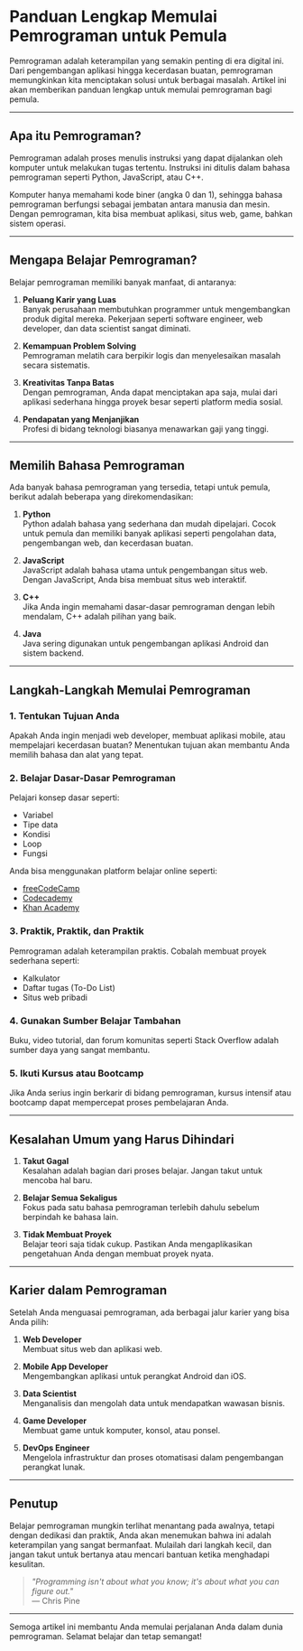 # Panduan Lengkap Memulai Pemrograman untuk Pemula

Pemrograman adalah keterampilan yang semakin penting di era digital ini. Dari pengembangan aplikasi hingga kecerdasan buatan, pemrograman memungkinkan kita menciptakan solusi untuk berbagai masalah. Artikel ini akan memberikan panduan lengkap untuk memulai pemrograman bagi pemula.

---

## Apa itu Pemrograman?

Pemrograman adalah proses menulis instruksi yang dapat dijalankan oleh komputer untuk melakukan tugas tertentu. Instruksi ini ditulis dalam bahasa pemrograman seperti Python, JavaScript, atau C++.

Komputer hanya memahami kode biner (angka 0 dan 1), sehingga bahasa pemrograman berfungsi sebagai jembatan antara manusia dan mesin. Dengan pemrograman, kita bisa membuat aplikasi, situs web, game, bahkan sistem operasi.

---

## Mengapa Belajar Pemrograman?

Belajar pemrograman memiliki banyak manfaat, di antaranya:

1. **Peluang Karir yang Luas**  
   Banyak perusahaan membutuhkan programmer untuk mengembangkan produk digital mereka. Pekerjaan seperti software engineer, web developer, dan data scientist sangat diminati.

2. **Kemampuan Problem Solving**  
   Pemrograman melatih cara berpikir logis dan menyelesaikan masalah secara sistematis.

3. **Kreativitas Tanpa Batas**  
   Dengan pemrograman, Anda dapat menciptakan apa saja, mulai dari aplikasi sederhana hingga proyek besar seperti platform media sosial.

4. **Pendapatan yang Menjanjikan**  
   Profesi di bidang teknologi biasanya menawarkan gaji yang tinggi.

---

## Memilih Bahasa Pemrograman

Ada banyak bahasa pemrograman yang tersedia, tetapi untuk pemula, berikut adalah beberapa yang direkomendasikan:

1. **Python**  
   Python adalah bahasa yang sederhana dan mudah dipelajari. Cocok untuk pemula dan memiliki banyak aplikasi seperti pengolahan data, pengembangan web, dan kecerdasan buatan.

2. **JavaScript**  
   JavaScript adalah bahasa utama untuk pengembangan situs web. Dengan JavaScript, Anda bisa membuat situs web interaktif.

3. **C++**  
   Jika Anda ingin memahami dasar-dasar pemrograman dengan lebih mendalam, C++ adalah pilihan yang baik.

4. **Java**  
   Java sering digunakan untuk pengembangan aplikasi Android dan sistem backend.

---

## Langkah-Langkah Memulai Pemrograman

### 1. **Tentukan Tujuan Anda**

Apakah Anda ingin menjadi web developer, membuat aplikasi mobile, atau mempelajari kecerdasan buatan? Menentukan tujuan akan membantu Anda memilih bahasa dan alat yang tepat.

### 2. **Belajar Dasar-Dasar Pemrograman**

Pelajari konsep dasar seperti:

- Variabel
- Tipe data
- Kondisi
- Loop
- Fungsi

Anda bisa menggunakan platform belajar online seperti:

- [freeCodeCamp](https://www.freecodecamp.org)
- [Codecademy](https://www.codecademy.com)
- [Khan Academy](https://www.khanacademy.org)

### 3. **Praktik, Praktik, dan Praktik**

Pemrograman adalah keterampilan praktis. Cobalah membuat proyek sederhana seperti:

- Kalkulator
- Daftar tugas (To-Do List)
- Situs web pribadi

### 4. **Gunakan Sumber Belajar Tambahan**

Buku, video tutorial, dan forum komunitas seperti Stack Overflow adalah sumber daya yang sangat membantu.

### 5. **Ikuti Kursus atau Bootcamp**

Jika Anda serius ingin berkarir di bidang pemrograman, kursus intensif atau bootcamp dapat mempercepat proses pembelajaran Anda.

---

## Kesalahan Umum yang Harus Dihindari

1. **Takut Gagal**  
   Kesalahan adalah bagian dari proses belajar. Jangan takut untuk mencoba hal baru.

2. **Belajar Semua Sekaligus**  
   Fokus pada satu bahasa pemrograman terlebih dahulu sebelum berpindah ke bahasa lain.

3. **Tidak Membuat Proyek**  
   Belajar teori saja tidak cukup. Pastikan Anda mengaplikasikan pengetahuan Anda dengan membuat proyek nyata.

---

## Karier dalam Pemrograman

Setelah Anda menguasai pemrograman, ada berbagai jalur karier yang bisa Anda pilih:

1. **Web Developer**  
   Membuat situs web dan aplikasi web.

2. **Mobile App Developer**  
   Mengembangkan aplikasi untuk perangkat Android dan iOS.

3. **Data Scientist**  
   Menganalisis dan mengolah data untuk mendapatkan wawasan bisnis.

4. **Game Developer**  
   Membuat game untuk komputer, konsol, atau ponsel.

5. **DevOps Engineer**  
   Mengelola infrastruktur dan proses otomatisasi dalam pengembangan perangkat lunak.

---

## Penutup

Belajar pemrograman mungkin terlihat menantang pada awalnya, tetapi dengan dedikasi dan praktik, Anda akan menemukan bahwa ini adalah keterampilan yang sangat bermanfaat. Mulailah dari langkah kecil, dan jangan takut untuk bertanya atau mencari bantuan ketika menghadapi kesulitan.

> _"Programming isn't about what you know; it's about what you can figure out."_  
> — Chris Pine

---

Semoga artikel ini membantu Anda memulai perjalanan Anda dalam dunia pemrograman. Selamat belajar dan tetap semangat!
